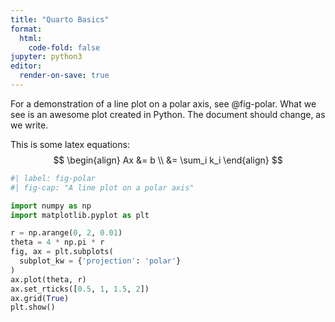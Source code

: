 ```yaml
---
title: "Quarto Basics"
format:
  html:
    code-fold: false
jupyter: python3
editor:
  render-on-save: true
---
```


For a demonstration of a line plot on a polar axis, see @fig-polar. What we see is an awesome plot created in Python. The document should change, as we write.

This is some latex equations: $$
\begin{align}
Ax 
&= b \\
&= \sum_i k_i
\end{align}
$$

```python
#| label: fig-polar
#| fig-cap: "A line plot on a polar axis"

import numpy as np
import matplotlib.pyplot as plt

r = np.arange(0, 2, 0.01)
theta = 4 * np.pi * r
fig, ax = plt.subplots(
  subplot_kw = {'projection': 'polar'} 
)
ax.plot(theta, r)
ax.set_rticks([0.5, 1, 1.5, 2])
ax.grid(True)
plt.show()
```